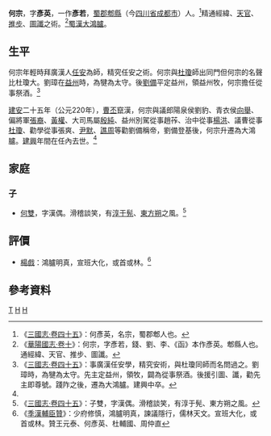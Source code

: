 '''何宗 '''{{BD|？年||？年||catIdx=H}}，字'''彥英'''，一作'''彥若'''，[[蜀郡|蜀郡]][[郫縣|郫縣]]（今[[四川省|四川省]][[成都市|成都市]]）人。<ref>《[[:s:三國志/卷45|三國志·卷四十五]]》：何彥英，名宗，蜀郡郫人也。</ref>精通經緯、[[天官|天官]]、[[推步|推步]]、[[河圖洛書|圖]][[讖緯|讖]]之術。<ref>《[[:s:華陽國志/卷十|華陽國志·卷十]]》：何宗，字彥若，錢、劉、李、《函》本作彥英。郫縣人也。通經緯、天官、推步、圖讖。</ref>[[蜀漢|蜀漢]][[大鴻臚|大鴻臚]]。

==生平==
何宗年輕時拜廣漢人[[任安_(东汉)|任安]]為師，精究任安之術。何宗與[[杜瓊|杜瓊]]師出同門但何宗的名聲比杜瓊大。劉璋在[[益州|益州]]時，為犍為太守。後[[劉備|劉備]]平定益州，領益州牧，何宗擔任從事祭酒。<ref name="三國">《[[:s:三國志/卷45|三國志·卷四十五]]》：事廣漢任安學，精究安術，與杜瓊同師而名問過之。劉璋時，為犍為太守。先主定益州，領牧，闢為從事祭酒。後援引圖、讖，勸先主即尊號。踐阼之後，遷為大鴻臚。建興中卒。</ref>

[[建安_(東漢)|建安]]二十五年（公元220年），[[曹丕|曹丕]]竄漢，何宗與議郎陽泉侯劉豹、青衣侯[[向舉|向舉]]、偏將軍[[張裔|張裔]]、[[黃權|黃權]]、大司馬屬[[殷純|殷純]]、益州別駕從事趙莋、治中從事[[杨洪_(三国)|楊洪]]、議曹從事[[杜瓊|杜瓊]]、勸學從事張爽、[[尹默|尹默]]、[[譙周|譙周]]等勸劉備稱帝，劉備登基後，何宗升遷為大鴻臚。[[建興_(蜀漢)|建興]]年間在任內去世。<ref name="三國"></ref>

==家庭==
===子===
*[[何雙|何雙]]，字漢偶。滑稽談笑，有[[淳于髡|淳于髡]]、[[東方朔|東方朔]]之風。<ref>《[[:s:三國志/卷45|三國志·卷四十五]]》：子雙，字漢偶。滑稽談笑，有淳于髡、東方朔之風。</ref>
==評價==
*[[楊戲|楊戲]]：鴻臚明真，宣班大化，或首或林。<ref>《[[:s:三國志/卷45|季漢輔臣贊]]》：少府修慎，鴻臚明真，諫議隱行，儒林天文。宣班大化，或首或林。贊王元泰、何彥英、杜輔國、周仲直 </ref>
==參考資料==
{{三国志}}
{{reflist}}
[[Category:何姓|T]]
[[Category:東漢太守|H]]
[[Category:成都人|H]]